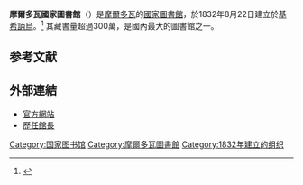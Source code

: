 {{Infobox library
| library_name       =
摩爾多瓦國家圖書館
| library_logo       = 
| image              = Chisinau National Library.jpg 
| caption            = 
| country            = [[摩爾多瓦|摩爾多瓦]] 
| type               =
| scope              = 
| established        = 1832年8月22日
| ref_legal_mandate  = 
| location           =[[基希訥烏|基希訥烏]]八月三十一日大街
| coordinates        = 
| branch_of          = 
| num_branches       = 
| items_collected    =
| collection_size    = 300萬藏書、1,364种期刊、28万學位論文、61,700件樂譜、603张地圖、4,111件微縮膠捲、23,151件錄音、23部手稿<ref>{{cite web|title=摩尔多瓦共和国国家图书馆|url=http://www.chnlib.com/Elib/guojia/74.html|publisher=中國圖書館網|accessdate=2015-02-15|date=2005-12-05|deadurl=yes|archiveurl=https://web.archive.org/web/20150216152959/http://www.chnlib.com/Elib/guojia/74.html|archivedate=2015-02-16}}</ref>| criteria           = 
| legal_deposit      = 
| req_to_access      =
| annual_circulation = 
| pop_served         = 
| members            = 
| budget             = 
| director           = A·A·勒乌（Alexe Rău）
| num_employees      = 
| website            = [http://www.bnrm.md/ 官方網站] 
| phone_num          =
}} 

'''摩爾多瓦國家圖書館'''（{{lang-ro|Biblioteca Naţională a Republicii Moldova}}）是[[摩爾多瓦|摩爾多瓦]]的[[國家圖書館|國家圖書館]]，於1832年8月22日建立於[[基希訥烏|基希訥烏]]。<ref>{{cite web|title=摩尔多瓦共和国国家图书馆|url=http://lib.ecit.edu.cn/daohan/nlibs/md/index.htm|publisher=華東理工大學圖書館|accessdate=2015-02-15|deadurl=yes|archiveurl=https://web.archive.org/web/20150216152707/http://lib.ecit.edu.cn/daohan/nlibs/md/index.htm|archivedate=2015-02-16}}</ref> 其藏書量超過300萬，是國內最大的圖書館之一。

==参考文献==
{{reflist}}

==外部連結==
*[https://web.archive.org/web/20071127071635/http://bnrm.md/ 官方網站] {{mo icon}}
*[http://moldavica.bnrm.md/biblielmoMuzeu?a=d&c=muzeu_html&d=Jdirectori 歷任館長]{{mo icon}}

{{coord|47|02|00|N|28|50|0|E|display=t}}

{{欧洲题目|国家图书馆}}
{{Authority control}}
[[Category:国家图书馆|Category:国家图书馆]]
[[Category:摩爾多瓦圖書館|Category:摩爾多瓦圖書館]]
[[Category:1832年建立的组织|Category:1832年建立的组织]]